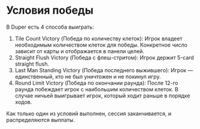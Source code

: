# Условия победы

В Duper есть 4 способа выиграть:

1. Tile Count Victory (Победа по количеству клеток): Игрок владеет необходимым количеством клеток для победы. Конкретное число зависит от карты и отображается в панели целей.
2. Straight Flush Victory (Победа с флеш-стритом): Игрок держит 5-card straight flush.
3. Last Man Standing Victory (Победа последнего выжившего): Игрок — единственный, кто не был уничтожен и не покинул игру.
4. Round Limit Victory (Победа по окончании раунда): После 12-го раунда побеждает игрок с наибольшим количеством клеток. В случае ничьей выигрывает игрок, который ходит раньше в порядке ходов.

Как только один из условий выполнен, сессия заканчивается, и распределяются выплаты.
